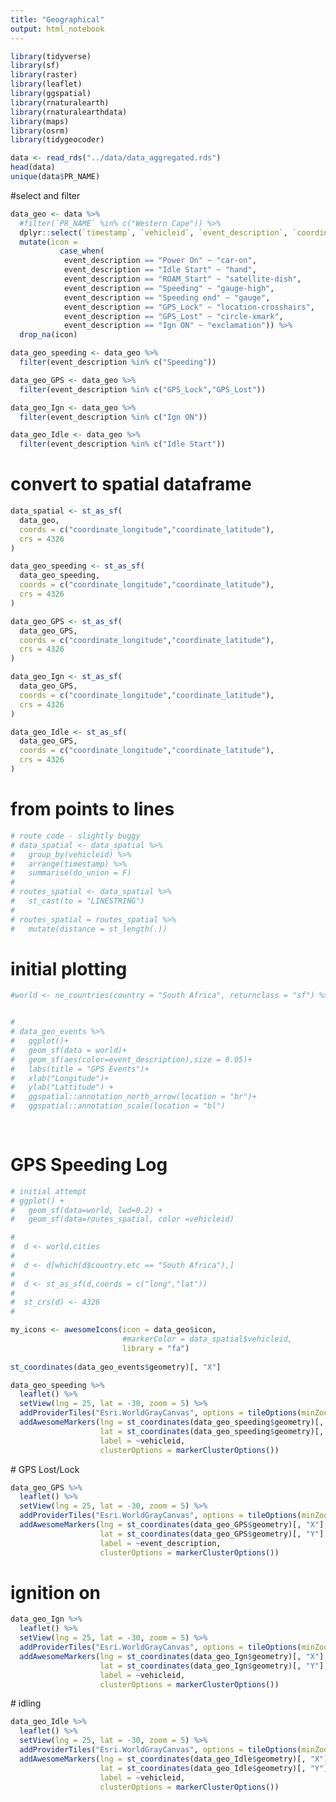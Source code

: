 ```yaml
---
title: "Geographical"
output: html_notebook
---
```



```r
library(tidyverse)
library(sf)
library(raster)
library(leaflet)
library(ggspatial)
library(rnaturalearth)
library(rnaturalearthdata)
library(maps)
library(osrm)
library(tidygeocoder)
```

```r
data <- read_rds("../data/data_aggregated.rds")
head(data)
unique(data$PR_NAME)
```

#select and filter
```r
data_geo <- data %>% 
  #filter(`PR_NAME` %in% c("Western Cape")) %>% 
  dplyr::select(`timestamp`, `vehicleid`, `event_description`, `coordinate_latitude`, `coordinate_longitude`) %>% 
  mutate(icon = 
           case_when(
            event_description == "Power On" ~ "car-on",
            event_description == "Idle Start" ~ "hand",
            event_description == "ROAM_Start" ~ "satellite-dish",
            event_description == "Speeding" ~ "gauge-high",
            event_description == "Speeding end" ~ "gauge",
            event_description == "GPS_Lock" ~ "location-crosshairs",
            event_description == "GPS_Lost" ~ "circle-xmark",
            event_description == "Ign ON" ~ "exclamation")) %>% 
  drop_na(icon)

data_geo_speeding <- data_geo %>% 
  filter(event_description %in% c("Speeding"))

data_geo_GPS <- data_geo %>% 
  filter(event_description %in% c("GPS_Lock","GPS_Lost"))

data_geo_Ign <- data_geo %>% 
  filter(event_description %in% c("Ign ON"))

data_geo_Idle <- data_geo %>% 
  filter(event_description %in% c("Idle Start"))
```

# convert to spatial dataframe
```r
data_spatial <- st_as_sf(
  data_geo,
  coords = c("coordinate_longitude","coordinate_latitude"),
  crs = 4326
)

data_geo_speeding <- st_as_sf(
  data_geo_speeding,
  coords = c("coordinate_longitude","coordinate_latitude"),
  crs = 4326
)

data_geo_GPS <- st_as_sf(
  data_geo_GPS,
  coords = c("coordinate_longitude","coordinate_latitude"),
  crs = 4326
)

data_geo_Ign <- st_as_sf(
  data_geo_GPS,
  coords = c("coordinate_longitude","coordinate_latitude"),
  crs = 4326
)

data_geo_Idle <- st_as_sf(
  data_geo_GPS,
  coords = c("coordinate_longitude","coordinate_latitude"),
  crs = 4326
)
```

# from points to lines
```r
# route code - slightly buggy
# data_spatial <- data_spatial %>%
#   group_by(vehicleid) %>%
#   arrange(timestamp) %>% 
#   summarise(do_union = F)
# 
# routes_spatial <- data_spatial %>% 
#   st_cast(to = "LINESTRING")
# 
# routes_spatial = routes_spatial %>% 
#   mutate(distance = st_length(.))
```

# initial plotting
```r
#world <- ne_countries(country = "South Africa", returnclass = "sf") %>%    st_set_crs(4326)


# 
# data_geo_events %>%   
#   ggplot()+
#   geom_sf(data = world)+
#   geom_sf(aes(color=event_description),size = 0.05)+
#   labs(title = "GPS Events")+
#   xlab("Longitude")+
#   ylab("Lattitude") +
#   ggspatial::annotation_north_arrow(location = "br")+
#   ggspatial::annotation_scale(location = "bl") 
  
  
```

# GPS Speeding Log
```r
# initial attempt
# ggplot() +
#   geom_sf(data=world, lwd=0.2) +
#   geom_sf(data=routes_spatial, color =vehicleid)

# 
#  d <- world.cities
#  
#  d <- d[which(d$country.etc == "South Africa"),]
#  
#  d <- st_as_sf(d,coords = c("long","lat"))
#  
#  st_crs(d) <- 4326
#  

my_icons <- awesomeIcons(icon = data_geo$icon,
                         #markerColor = data_spatial$vehicleid,
                         library = "fa")
 
st_coordinates(data_geo_events$geometry)[, "X"]

data_geo_speeding %>% 
  leaflet() %>%
  setView(lng = 25, lat = -30, zoom = 5) %>% 
  addProviderTiles("Esri.WorldGrayCanvas", options = tileOptions(minZoom=5, maxZoom=16))%>%  
  addAwesomeMarkers(lng = st_coordinates(data_geo_speeding$geometry)[, "X"], 
                    lat = st_coordinates(data_geo_speeding$geometry)[, "Y"],
                    label = ~vehicleid,
                    clusterOptions = markerClusterOptions()) 

```

 # GPS Lost/Lock
```r
data_geo_GPS %>% 
  leaflet() %>%
  setView(lng = 25, lat = -30, zoom = 5) %>% 
  addProviderTiles("Esri.WorldGrayCanvas", options = tileOptions(minZoom=5, maxZoom=16))%>%  
  addAwesomeMarkers(lng = st_coordinates(data_geo_GPS$geometry)[, "X"], 
                    lat = st_coordinates(data_geo_GPS$geometry)[, "Y"],
                    label = ~event_description,
                    clusterOptions = markerClusterOptions()) 
```

# ignition on
```r
data_geo_Ign %>% 
  leaflet() %>%
  setView(lng = 25, lat = -30, zoom = 5) %>% 
  addProviderTiles("Esri.WorldGrayCanvas", options = tileOptions(minZoom=5, maxZoom=16))%>%  
  addAwesomeMarkers(lng = st_coordinates(data_geo_Ign$geometry)[, "X"], 
                    lat = st_coordinates(data_geo_Ign$geometry)[, "Y"],
                    label = ~vehicleid,
                    clusterOptions = markerClusterOptions()) 
```
 
 # idling
```r

data_geo_Idle %>% 
  leaflet() %>%
  setView(lng = 25, lat = -30, zoom = 5) %>% 
  addProviderTiles("Esri.WorldGrayCanvas", options = tileOptions(minZoom=5, maxZoom=16))%>%  
  addAwesomeMarkers(lng = st_coordinates(data_geo_Idle$geometry)[, "X"], 
                    lat = st_coordinates(data_geo_Idle$geometry)[, "Y"],
                    label = ~vehicleid,
                    clusterOptions = markerClusterOptions()) 
```
 
 